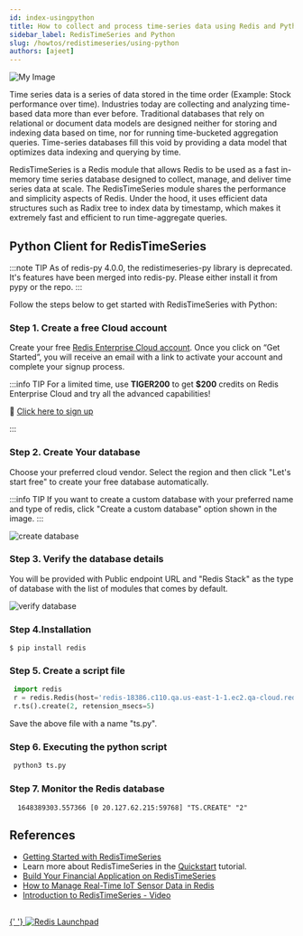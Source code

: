 ```yaml
---
id: index-usingpython
title: How to collect and process time-series data using Redis and Python
sidebar_label: RedisTimeSeries and Python
slug: /howtos/redistimeseries/using-python
authors: [ajeet]
---
```


![My Image](images/redistimeseries-python.png)

Time series data is a series of data stored in the time order (Example: Stock performance over time). Industries today are collecting and analyzing time-based data more than ever before. Traditional databases that rely on relational or document data models are designed neither for storing and indexing data based on time, nor for running time-bucketed aggregation queries. Time-series databases fill this void by providing a data model that optimizes data indexing and querying by time.

RedisTimeSeries is a Redis module that allows Redis to be used as a fast in-memory time series database designed to collect, manage, and deliver time series data at scale. The RedisTimeSeries module shares the performance and simplicity aspects of Redis. Under the hood, it uses efficient data structures such as Radix tree to index data by timestamp, which makes it extremely fast and efficient to run time-aggregate queries.

## Python Client for RedisTimeSeries

:::note TIP
As of redis-py 4.0.0, the redistimeseries-py library is deprecated. It's features have been merged into redis-py. Please either install it from pypy or the repo.
:::

Follow the steps below to get started with RedisTimeSeries with Python:

### Step 1. Create a free Cloud account

Create your free <a href="https://redis.com/try-free/" target="_blank" rel="noopener">Redis Enterprise Cloud account</a>. Once you click on “Get Started”, you will receive an email with a link to activate your account and complete your signup process.

:::info TIP
For a limited time, use **TIGER200** to get **$200** credits on Redis Enterprise Cloud and try all the advanced capabilities!

:tada: [Click here to sign up](https://redis.com/try-free)

:::

### Step 2. Create Your database

Choose your preferred cloud vendor. Select the region and then click "Let's start free" to create your free database automatically.

:::info TIP
If you want to create a custom database with your preferred name and type of redis,
click "Create a custom database" option shown in the image.
:::

![create database ](images/select_cloud_vendor.png)

### Step 3. Verify the database details

You will be provided with Public endpoint URL and "Redis Stack" as the type of database with the list of modules that comes by default.

![verify database](images/details_database.png)

### Step 4.Installation

```
$ pip install redis
```

### Step 5. Create a script file

```python
 import redis
 r = redis.Redis(host='redis-18386.c110.qa.us-east-1-1.ec2.qa-cloud.redislabs.com', port=<add port>, password=<add password>)
 r.ts().create(2, retension_msecs=5)
```

Save the above file with a name "ts.py".

### Step 6. Executing the python script

```bash
 python3 ts.py
```

### Step 7. Monitor the Redis database

```
  1648389303.557366 [0 20.127.62.215:59768] "TS.CREATE" "2"
```

## References

- [Getting Started with RedisTimeSeries](/howtos/redistimeseries/getting-started/)
- Learn more about RedisTimeSeries in the [Quickstart](https://oss.redis.com/redistimeseries/) tutorial.
- [Build Your Financial Application on RedisTimeSeries](https://redis.com/blog/build-your-financial-application-on-redistimeseries/)
- [How to Manage Real-Time IoT Sensor Data in Redis](https://redis.com/blog/how-to-manage-real-time-iot-sensor-data-in-redis/)
- [Introduction to RedisTimeSeries - Video](https://www.youtube.com/watch?v=rXynFOrrd-Q)

##

<div>
  <a
    href="https://launchpad.redis.com"
    target="_blank"
    rel="noopener"
    className="link">
    {' '}
    <img
      src="/img/launchpad.png"
      className="thumb"
      loading="lazy"
      alt="Redis Launchpad"
    />
  </a>
</div>
